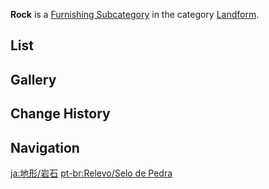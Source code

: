 {{Terminology Infobox
|title        = Rock
|image        = Icon Housing Landform Rock.png
|type         = Item Groups
|type2        = Furnishing Subcategories
|type3        = Exterior Furnishings
|type4        = Landform
}}
'''Rock''' is a [[Furnishing Subcategory]] in the category [[Landform]].

==List==
{{Furnishings by Category Table|Landform Rock|nocategory=1|version=1}}

==Gallery==
{{Furnishings by Category Gallery|Landform Rock}}

==Change History==
{{Change History|1.5}}

==Navigation==
{{Furnishing Navbox|exterior}}

[[Category:Landform Rock| ]]

[[ja:地形/岩石]]
[[pt-br:Relevo/Selo de Pedra]]